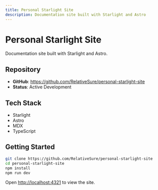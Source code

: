 ```yaml
---
title: Personal Starlight Site
description: Documentation site built with Starlight and Astro
---
```


# Personal Starlight Site

Documentation site built with Starlight and Astro.

## Repository

- **GitHub**: https://github.com/RelativeSure/personal-starlight-site
- **Status**: Active Development

## Tech Stack

- Starlight
- Astro
- MDX
- TypeScript

## Getting Started

```bash
git clone https://github.com/RelativeSure/personal-starlight-site
cd personal-starlight-site
npm install
npm run dev
```

Open [http://localhost:4321](http://localhost:4321) to view the site.